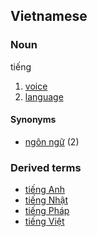 ==Vietnamese==
===Noun===
tiếng

#[[voice]]
#[[language]]

====Synonyms====
*[[ngôn ngữ]] (2)

===Derived terms===
*[[tiếng Anh]]
*[[tiếng Nhật]]
*[[tiếng Pháp]]
*[[tiếng Việt]]